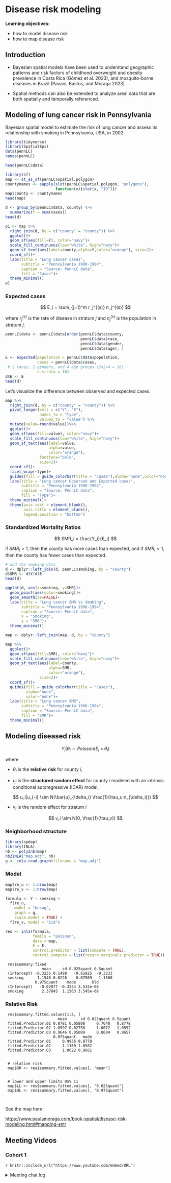 # Disease risk modeling

**Learning objectives:**

- how to model disease risk
- how to map disease risk


## Introduction

- Bayesian spatial models have been used to understand geographic patterns and risk factors of childhood overweight and obesity prevalence in Costa Rica (Gómez et al. 2023), and mosquito-borne diseases in Brazil (Pavani, Bastos, and Moraga 2023). 

- Spatial methods can also be extended to analyze areal data that are both spatially and temporally referenced. 


## Modeling of lung cancer risk in Pennsylvania

Bayesian spatial model to estimate the risk of lung cancer and assess its relationship with smoking in Pennsylvania, USA, in 2002.

```r
library(tidyverse)
library(SpatialEpi)
data(pennLC)
names(pennLC)
```


```r
head(pennLC$data)
```

```r
library(sf)
map <- st_as_sf(pennLC$spatial.polygon)
countynames <- sapply(slot(pennLC$spatial.polygon, "polygons"),
                      function(x){slot(x, "ID")})
map$county <- countynames
head(map)
```

```r
d <- group_by(pennLC$data, county) %>% 
  summarize(Y = sum(cases))
head(d)
```
```r
p1 <- map %>%
  right_join(d, by = c("county" = "county")) %>%
  ggplot()+
  geom_sf(aes(fill=Y), color="navy")+
  scale_fill_continuous(low="white", high="navy")+
  geom_sf_text(aes(label=county,alpha=Y,color="orange"), size=2)+
  coord_sf()+
  labs(title = "Lung cancer cases",
       subtitle = "Pennsylvania 1990-1994",
       caption = "Source: PennLC data",
       fill = "Cases")+
  theme_minimal()
p1
```


### Expected cases

$$
E_i = \sum_{j=1}^m r_j^{(s)} n_j^{(s)}
$$

where $r_j^{(s)}$ is the rate of disease in stratum $j$ and $n_j^{(s)}$ is the population in stratum $j$.


```r
pennLC$data <- pennLC$data[order(pennLC$data$county,
                                 pennLC$data$race, 
                                 pennLC$data$gender, 
                                 pennLC$data$age), ]

E <- expected(population = pennLC$data$population,
              cases = pennLC$data$cases, 
 # 2 races, 2 genders, and 4 age groups (2×2×4 = 16)
              n.strata = 16)
d$E <- E
head(d)
```

Let's visualize the difference between observed and expected cases.
```r
map %>%
  right_join(d, by = c("county" = "county")) %>%
  pivot_longer(cols = c("Y", "E"), 
               names_to = "type", 
               values_to = "value") %>%
  mutate(value=round(value))%>%
  ggplot()+
  geom_sf(aes(fill=value), color="navy")+
  scale_fill_continuous(low="white", high="navy")+
  geom_sf_text(aes(label=value,
                   alpha=value,
                   color="orange"), 
               fontface="bold",
               size=2)+
  coord_sf()+
  facet_wrap(~type)+
  guides(fill = guide_colorbar(title = "Cases"),alpha="none",color="none")+
  labs(title = "Lung cancer Observed and Expected cases",
       subtitle = "Pennsylvania 1990-1994",
       caption = "Source: PennLC data",
       fill = "Type")+
  theme_minimal()+
  theme(axis.text = element_blank(),
        axis.title = element_blank(),
        legend.position = "bottom")
```

### Standardized Mortality Ratios

$$
SMR_i = \frac{Y_i}{E_i}
$$

if $SMR_i > 1$, then the county has more cases than expected, and if $SMR_i < 1$, then the county has fewer cases than expected.

```r
# add the smoking data
d <- dplyr::left_join(d, pennLC$smoking, by = "county")
d$SMR <- d$Y/d$E
head(d)
```

```r
ggplot(d, aes(x=smoking, y=SMR))+
  geom_point(aes(color=smoking))+
  geom_smooth(se=FALSE)+
  labs(title = "Lung cancer SMR vs Smoking",
       subtitle = "Pennsylvania 1990-1994",
       caption = "Source: PennLC data",
       x = "Smoking",
       y = "SMR")+
  theme_minimal()
```

```r
map <- dplyr::left_join(map, d, by = "county")
```

```r
map %>%
  ggplot()+
  geom_sf(aes(fill=SMR), color="navy")+
  scale_fill_continuous(low="white", high="navy")+
  geom_sf_text(aes(label=county,
                   alpha=SMR,
                   color="orange"), 
               size=2)+
  coord_sf()+
  guides(fill = guide_colorbar(title = "Cases"),
         alpha="none",
         color="none")+
  labs(title = "Lung cancer SMR",
       subtitle = "Pennsylvania 1990-1994",
       caption = "Source: PennLC data",
       fill = "SMR")+
  theme_minimal()
```


## Modeling diseased risk


$$
Y_i| \theta_i \sim Poisson(E_i \times \theta_i)
$$

where 

- $\theta_i$ is the **relative risk** for county $i$,

- $u_i$ is the **structured random effect** for county $i$ modeled with an intrinsic conditional autoregressive (ICAR) model, 

$$
u_i|u_{-i} \sim N(\bar{u}_{\delta_i} \frac{1}{\tau_u n_{\delta_i}})
$$


- $v_i$ is the random effect for stratum $i$

$$
v_i \sim N(0, \frac{1}{\tau_v})
$$


### Neighborhood structure


```r
library(spdep)
library(INLA)
nb <- poly2nb(map)
nb2INLA("map.adj", nb)
g <- inla.read.graph(filename = "map.adj")

```

### Model

```r
map$re_u <- 1:nrow(map)
map$re_v <- 1:nrow(map)
```


```r
formula <- Y ~ smoking +
  f(re_u, 
    model = "besag", 
    graph = g, 
    scale.model = TRUE) +
  f(re_v, model = "iid")
```


```r
res <- inla(formula, 
            family = "poisson", 
            data = map, 
            E = E,
            control.predictor = list(compute = TRUE),
            control.compute = list(return.marginals.predictor = TRUE))
```


     res$summary.fixed
                    mean     sd 0.025quant 0.5quant
     (Intercept) -0.3235 0.1498   -0.61925  -0.3233
     smoking      1.1546 0.6226   -0.07569   1.1560
                 0.975quant    mode       kld
     (Intercept)   -0.02877 -0.3234 3.534e-08
     smoking        2.37845  1.1563 3.545e-08


### Relative Risk

     res$summary.fitted.values[1:3, ]
                           mean      sd 0.025quant 0.5quant
     fitted.Predictor.01 0.8781 0.05808     0.7648   0.8778
     fitted.Predictor.02 1.0597 0.02750     1.0072   1.0592
     fitted.Predictor.03 0.9646 0.05089     0.8604   0.9657
                         0.975quant   mode
     fitted.Predictor.01     0.9936 0.8778
     fitted.Predictor.02     1.1150 1.0582
     fitted.Predictor.03     1.0622 0.9681
     
     
     # relative risk
     map$RR <- res$summary.fitted.values[, "mean"]
     
     
     # lower and upper limits 95% CI
     map$LL <- res$summary.fitted.values[, "0.025quant"]
     map$UL <- res$summary.fitted.values[, "0.975quant"]
     
     
See the map here:     

<https://www.paulamoraga.com/book-spatial/disease-risk-modeling.html#mapping-smr>



## Meeting Videos {-}

### Cohort 1 {-}

`r knitr::include_url("https://www.youtube.com/embed/URL")`

<details>
<summary> Meeting chat log </summary>

```
LOG
```
</details>

